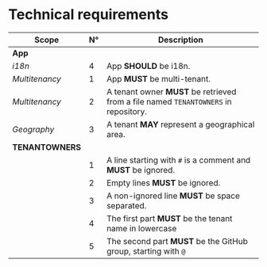 
<Meta title="Docs/Requirements/Technical" />

# Technical requirements

| Scope            | N°  | Description                                                                          |
| ---------------- | --- | ------------------------------------------------------------------------------------ |
| **App**          |     |                                                                                      |
| _i18n_           | 4   | App **SHOULD** be i18n.                                                              |
| _Multitenancy_   | 1   | App **MUST** be multi-tenant.                                                        |
| _Multitenancy_   | 2   | A tenant owner **MUST** be retrieved from a file named `TENANTOWNERS` in repository. |
| _Geography_      | 3   | A tenant **MAY** represent a geographical area.                                      |
| **TENANTOWNERS** |     |                                                                                      |
|                  | 1   | A line starting with `#` is a comment and **MUST** be ignored.                       |
|                  | 2   | Empty lines **MUST** be ignored.                                                     |
|                  | 3   | A non-ignored line **MUST** be space separated.                                      |
|                  | 4   | The first part **MUST** be the tenant name in lowercase                              |
|                  | 5   | The second part **MUST** be the GitHub group, starting with `@`                      |
